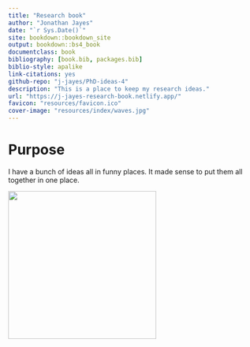 ```yaml
--- 
title: "Research book"
author: "Jonathan Jayes"
date: "`r Sys.Date()`"
site: bookdown::bookdown_site
output: bookdown::bs4_book
documentclass: book
bibliography: [book.bib, packages.bib]
biblio-style: apalike
link-citations: yes
github-repo: "j-jayes/PhD-ideas-4"
description: "This is a place to keep my research ideas."
url: "https://j-jayes-research-book.netlify.app/"
favicon: "resources/favicon.ico"
cover-image: "resources/index/waves.jpg"
---
```


# Purpose {.unnumbered}

I have a bunch of ideas all in funny places. It made sense to put them all together in one place.

<img src="resources/index/waves.jpg" class="cover" height="300"/>





